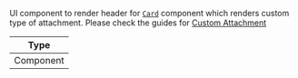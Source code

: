 UI component to render header for [`Card`](/reactnative/ui-components/card) component which renders custom type of attachment. Please check the guides for [Custom Attachment](/reactnative/guides/custom-attachment)

| Type |
| - |
| Component |